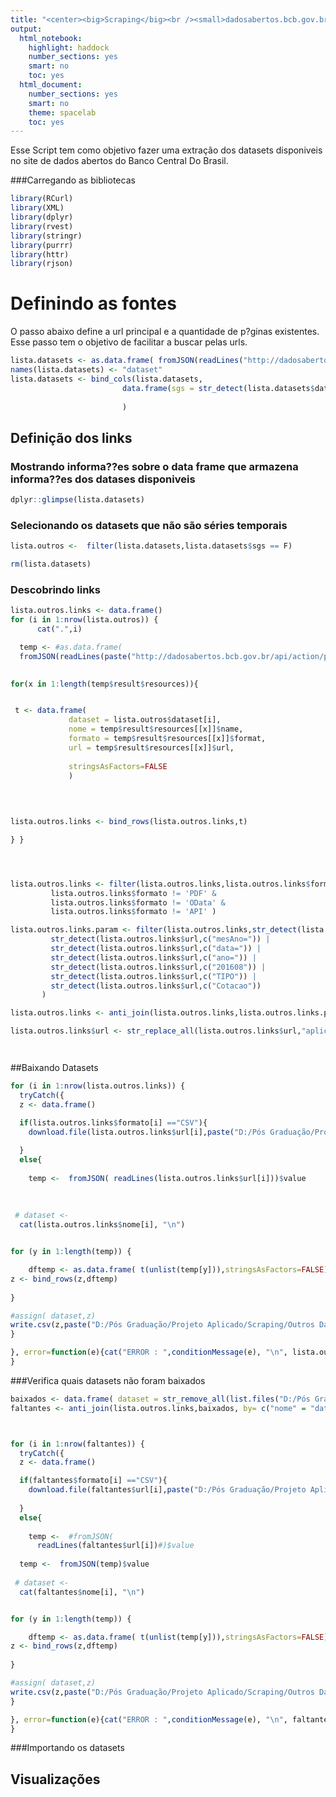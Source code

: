 ```yaml
---
title: "<center><big>Scraping</big><br /><small>dadosabertos.bcb.gov.br</small></center>"
output: 
  html_notebook: 
    highlight: haddock
    number_sections: yes
    smart: no
    toc: yes
  html_document: 
    number_sections: yes
    smart: no
    theme: spacelab
    toc: yes
---
```


Esse Script tem como objetivo fazer uma extração dos datasets disponiveis no site de dados abertos do Banco Central Do Brasil.

###Carregando as bibliotecas
```r
library(RCurl)
library(XML)
library(dplyr)
library(rvest)
library(stringr)
library(purrr)
library(httr)
library(rjson)
```


#  Definindo as fontes

O passo abaixo define a url principal e a quantidade de p?ginas existentes. 
Esse passo tem o objetivo de facilitar a buscar pelas urls.

```r
lista.datasets <- as.data.frame( fromJSON(readLines("http://dadosabertos.bcb.gov.br/api/action/package_list"))$result, stringsAsFactors = F)
names(lista.datasets) <- "dataset"
lista.datasets <- bind_cols(lista.datasets, 
                         data.frame(sgs = str_detect(lista.datasets$dataset,"[0-9]-"))
                         
                         )

```


## Definição dos links


### Mostrando informa??es sobre o data frame que armazena informa??es dos datases disponiveis

```r
dplyr::glimpse(lista.datasets)

```

### Selecionando os datasets que não são séries temporais


```r

lista.outros <-  filter(lista.datasets,lista.datasets$sgs == F)

rm(lista.datasets)

```

### Descobrindo links

```r
lista.outros.links <- data.frame()
for (i in 1:nrow(lista.outros)) {
      cat(".",i)

  temp <- #as.data.frame(
  fromJSON(readLines(paste("http://dadosabertos.bcb.gov.br/api/action/package_show?id=", lista.outros$dataset[i], sep = "") ))#$#)
  

for(x in 1:length(temp$result$resources)){


 t <- data.frame(
             dataset = lista.outros$dataset[i],
             nome = temp$result$resources[[x]]$name,
             formato = temp$result$resources[[x]]$format,
             url = temp$result$resources[[x]]$url,
             
             stringsAsFactors=FALSE
             )
  

 
  
lista.outros.links <- bind_rows(lista.outros.links,t)

} }




lista.outros.links <- filter(lista.outros.links,lista.outros.links$formato != 'HTML' & 
         lista.outros.links$formato != 'PDF' &
         lista.outros.links$formato != 'OData' &
         lista.outros.links$formato != 'API' )

lista.outros.links.param <- filter(lista.outros.links,str_detect(lista.outros.links$url,c("cnpj=")) |
         str_detect(lista.outros.links$url,c("mesAno=")) |
         str_detect(lista.outros.links$url,c("data=")) |
         str_detect(lista.outros.links$url,c("ano=")) |
         str_detect(lista.outros.links$url,c("201608")) |
         str_detect(lista.outros.links$url,c("TIPO")) |
         str_detect(lista.outros.links$url,c("Cotacao")) 
       )

lista.outros.links <- anti_join(lista.outros.links,lista.outros.links.param)

lista.outros.links$url <- str_replace_all(lista.outros.links$url,"aplicacao#!","odata")




```



##Baixando Datasets

```r
for (i in 1:nrow(lista.outros.links)) {
  tryCatch({
  z <- data.frame()

  if(lista.outros.links$formato[i] =="CSV"){
    download.file(lista.outros.links$url[i],paste("D:/Pós Graduação/Projeto Aplicado/Scraping/Outros Datasets/",lista.outros.links$nome[i],".csv",sep=""), mode = "wb")
  
  }
  else{
    
    temp <-  fromJSON( readLines(lista.outros.links$url[i]))$value
    
  
  
 # dataset <-
  cat(lista.outros.links$nome[i], "\n")


for (y in 1:length(temp)) {

    dftemp <- as.data.frame( t(unlist(temp[y])),stringsAsFactors=FALSE)
z <- bind_rows(z,dftemp)
  
}

#assign( dataset,z)
write.csv(z,paste("D:/Pós Graduação/Projeto Aplicado/Scraping/Outros Datasets/",lista.outros.links$nome[i],".csv",sep=""))
}

}, error=function(e){cat("ERROR : ",conditionMessage(e), "\n", lista.outros.links$url[i], "\n'")})
}

```



###Verifica quais datasets não foram baixados

```r
baixados <- data.frame( dataset = str_remove_all(list.files("D:/Pós Graduação/Projeto Aplicado/Scraping/Outros Datasets/"),".csv"))
faltantes <- anti_join(lista.outros.links,baixados, by= c("nome" = "dataset"))



for (i in 1:nrow(faltantes)) {
  tryCatch({
  z <- data.frame()

  if(faltantes$formato[i] =="CSV"){
    download.file(faltantes$url[i],paste("D:/Pós Graduação/Projeto Aplicado/Scraping/Outros Datasets/",faltantes$nome[i],".csv",sep=""), mode = "wb")
  
  }
  else{
    
    temp <-  #fromJSON( 
      readLines(faltantes$url[i])#)$value
    
  temp <-  fromJSON(temp)$value
  
 # dataset <-
  cat(faltantes$nome[i], "\n")


for (y in 1:length(temp)) {

    dftemp <- as.data.frame( t(unlist(temp[y])),stringsAsFactors=FALSE)
z <- bind_rows(z,dftemp)
  
}

#assign( dataset,z)
write.csv(z,paste("D:/Pós Graduação/Projeto Aplicado/Scraping/Outros Datasets/",faltantes$nome[i],".csv",sep=""))
}

}, error=function(e){cat("ERROR : ",conditionMessage(e), "\n", faltantes$url[i], "\n'")})
}


```



###Importando os datasets


## Visualizações

```r



```


